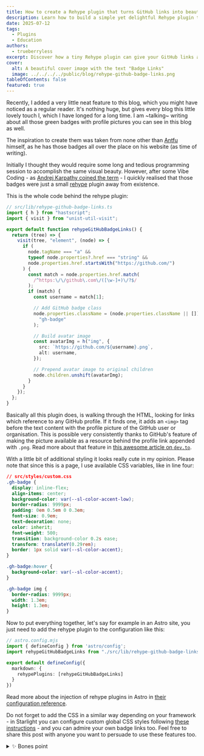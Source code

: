 ```yaml
---
title: How to create a Rehype plugin that turns GitHub links into beautiful badges
description: Learn how to build a simple yet delightful Rehype plugin that automatically transforms plain GitHub profile links into stylish, badge-like links with profile images—perfect for adding personality to your blog or docs.
date: 2025-07-12
tags:
  - Plugins
  - Education
authors:
  - trueberryless
excerpt: Discover how a tiny Rehype plugin can give your GitHub links a big visual upgrade. With just a few lines of code, we’ll turn regular profile links into elegant badges with avatars, inspired by Antfu’s site and powered by Astro + Starlight.
cover:
  alt: A beautiful cover image with the text "Badge Links"
  image: ../../../../public/blog/rehype-github-badge-links.png
tableOfContents: false
featured: true
---
```



Recently, I added a very little neat feature to this blog, which you might have noticed as a regular reader. It's nothing huge, but gives every blog this little lovely touch I, which I have longed for a long time. I am ~talking~ writing about all those green badges with profile pictures you can see in this blog as well.

The inspiration to create them was taken from none other than [Antfu](https://github.com/antfu) himself, as he has those badges all over the place on his website (as time of writing).

Initially I thought they would require some long and tedious programming session to accomplish the same visual beauty. However, after some Vibe Coding - as [Andrej Karpathy coined the term](https://x.com/karpathy/status/1886192184808149383) - I quickly realised that those badges were just a small [rehype](https://github.com/rehypejs) plugin away from existence.

This is the whole code behind the rehype plugin:

```ts
// src/lib/rehype-github-badge-links.ts
import { h } from "hastscript";
import { visit } from "unist-util-visit";

export default function rehypeGitHubBadgeLinks() {
  return (tree) => {
    visit(tree, "element", (node) => {
      if (
        node.tagName === "a" &&
        typeof node.properties?.href === "string" &&
        node.properties.href.startsWith("https://github.com/")
      ) {
        const match = node.properties.href.match(
          /^https:\/\/github\.com\/([\w-]+)\/?$/
        );
        if (match) {
          const username = match[1];

          // Add GitHub badge class
          node.properties.className = (node.properties.className || []).concat(
            "gh-badge"
          );

          // Build avatar image
          const avatarImg = h("img", {
            src: `https://github.com/${username}.png`,
            alt: username,
          });

          // Prepend avatar image to original children
          node.children.unshift(avatarImg);
        }
      }
    });
  };
}
```

Basically all this plugin does, is walking through the HTML, looking for links which reference to any GitHub profile. If it finds one, it adds an `<img>` tag before the text content with the profile picture of the GitHub user or organisation. This is possible very consistently thanks to GitHub's feature of making the picture available as a resource behind the profile link appended with `.png`. Read more about that feature in [this awesome article on `dev.to`](https://dev.to/10xlearner/how-to-get-the-profile-picture-of-a-github-account-1d82).

With a little bit of additional styling it looks really cute in my opinion. Please note that since this is a <StarlightBadgeLink /> page, I use available CSS variables, like in line four:

```css "var(--sl-color-accent-low)" "var(--sl-color-accent)"
// src/styles/custom.css
.gh-badge {
  display: inline-flex;
  align-items: center;
  background-color: var(--sl-color-accent-low);
  border-radius: 9999px;
  padding: 0em 0.5em 0 0.3em;
  font-size: 0.9em;
  text-decoration: none;
  color: inherit;
  font-weight: 500;
  transition: background-color 0.2s ease;
  transform: translateY(0.29rem);
  border: 1px solid var(--sl-color-accent);
}

.gh-badge:hover {
  background-color: var(--sl-color-accent);
}

.gh-badge img {
  border-radius: 9999px;
  width: 1.3em;
  height: 1.3em;
}
```

Now to put everything together, let's say for example in an Astro site, you just need to add the rehype plugin to the configuration like this:

```ts ins={6-8}
// astro.config.mjs
import { defineConfig } from 'astro/config';
import rehypeGitHubBadgeLinks from "./src/lib/rehype-github-badge-links";

export default defineConfig({
  markdown: {
    rehypePlugins: [rehypeGitHubBadgeLinks]
  }
})
```

Read more about the injection of rehype plugins in Astro in [their configuration reference](https://docs.astro.build/en/reference/configuration-reference/#markdownrehypeplugins).

Do not forget to add the CSS in a similar way depending on your framework - in Starlight you can configure custom global CSS styles following [these instructions](https://docs.astro.build/en/guides/styling/#scoped-styles) - and you can admire your own badge links too. Feel free to share this post with anyone you want to persuade to use these features too.

<details>
<summary>✨ Bones point</summary>

If you want to use such a badge for other links too, I recommend that you craft yourself a little Astro component like this one:

```astro
---
// src/components/BadgeLink.astro
const { href, src, text, className = "gh-badge" } = Astro.props;
---

<a href={href} class={className}>
  <img src={src} alt={text} />
  {text}
</a>
```

Just make sure that the CSS is globally (or [scope](https://docs.astro.build/en/guides/styling/#scoped-styles) it in the component above) and it's ready to be used:

```mdx
import BadgeLink from "../components/BadgeLink.astro";

<BadgeLink
  href="https://github.com/withastro/starlight"
  src="/starlight.png"
  text="Starlight"
/>
```

</details>